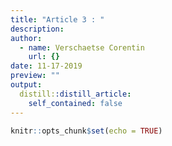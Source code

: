 ```yaml
---
title: "Article 3 : "
description: 
author:
  - name: Verschaetse Corentin
    url: {}
date: 11-17-2019
preview: ""
output:
  distill::distill_article:
    self_contained: false
---
```


```r
knitr::opts_chunk$set(echo = TRUE)
```

